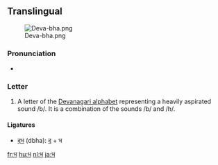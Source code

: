 {{also|म}}
==Translingual==
[[File:Deva-bha.png|thumb]]

===Pronunciation===
* {{IPA|/bʱə/|lang=mul}}

===Letter===
{{mul-deva|bha}}

# A letter of the [[Devanagari alphabet]] representing a heavily aspirated sound /b/.  It is a combination of the sounds /b/ and /h/.

====Ligatures====
* [[द्भ]] (dbha): [[द]] + भ

[[fr:भ]]
[[hu:भ]]
[[nl:भ]]
[[ja:भ]]